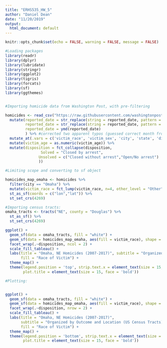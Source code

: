 ```yaml
---
title: "ERHS535_HW_5"
author: "Daniel Dean"
date: "11/20/2019"
output:
  html_document: default
---
```


```r
knitr::opts_chunk$set(echo = FALSE, warning = FALSE, message = FALSE)
```

```r
#Loading packages
library(readr)
library(dplyr)
library(lubridate)
library(stringr)
library(ggplot2)
library(tigris)
library(forcats)
library(sf)
library(ggthemes)


#Importing homicide data from Washington Post, with pre-filtering

homicides <- read_csv("https://raw.githubusercontent.com/washingtonpost/data-homicides/master/homicide-data.csv") %>%
  mutate(reported_date = str_replace(string = reported_date, pattern = "201511018", replacement =  "20151018"),
         reported_date = str_replace(string = reported_date, pattern = "201511105", replacement =  "20151018"),
         reported_date = ymd(reported_date)
         ) %>% #corrected two apparent typos (guessed correct month from order) before converting to date format
  mutate_at(.vars = c('victim_race', 'victim_sex', 'city', 'state', 'disposition'), .funs = as.factor) %>%
  mutate(victim_age = as.numeric(victim_age)) %>%
  mutate(disposition = fct_collapse(disposition,
                Solved = "Closed by arrest",
               Unsolved = c("Closed without arrest","Open/No arrest")
               ))

#Limiting scope and converting to sf object

homicides_map_omaha <- homicides %>%
  filter(city == "Omaha") %>%
  mutate(victim_race = fct_lump(victim_race, n=4, other_level = "Other")) %>%
  st_as_sf(coords = c("lon","lat")) %>%
  st_set_crs(4269)

#Importing census tracts:
omaha_tracts <- tracts("NE", county = "Douglas") %>%
  st_as_sf() %>%  
  st_set_crs(4269)


```


```r

ggplot() + 
  geom_sf(data = omaha_tracts, fill = "white") + 
  geom_sf(data = homicides_map_omaha, aes(fill = victim_race), shape = 23, color = 'black') +
  facet_wrap(.~disposition, ncol = 2) +
  scale_fill_tableau() +
  labs(title = "Omaha, NE Homicides (2007-2017)", subtitle = "Organized by Outcome and Location (US Census Tracts)", 
       fill = "Race of Victim") +
  theme_map() +
  theme(legend.position = 'top', strip.text.x = element_text(size = 15, face = 'bold'),
        plot.title = element_text(size = 15, face = 'bold'))


```

```r
#Plotting:


ggplot() + 
  geom_sf(data = omaha_tracts, fill = "white") + 
  geom_sf(data = homicides_map_omaha, aes(fill = victim_race), shape = 23, color = 'grey') +
  facet_wrap(.~disposition, nrow = 2) +
  scale_fill_tableau() +
  labs(title = "Omaha, NE Homicides (2007-2017)",
       subtitle = "Organized by Outcome and Location (US Census Tracts)", 
       fill = "Race of Victim") +
  theme_map() +
  theme(legend.position = 'bottom', strip.text.x = element_text(size = 15, face = 'bold'),
        plot.title = element_text(size = 15, face = 'bold'))

```

